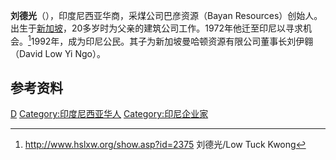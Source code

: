 {{Otheruses|other=名为刘德光的其他人物|劉勳 (成化進士)}}

'''刘德光'''（{{lang-id|Low Tuck Kwong|}}），印度尼西亚华商，采煤公司巴彦资源（Bayan Resources）创始人。出生于[[新加坡|新加坡]]，20多岁时为父亲的建筑公司工作。1972年他迁至印尼以寻求机会。<ref>http://www.hslxw.org/show.asp?id=2375{{Dead link|date=2018年7月 |bot=InternetArchiveBot |fix-attempted=no }} 刘德光/Low Tuck Kwong</ref>1992年，成为印尼公民。其子为新加坡曼哈顿资源有限公司董事长刘伊翱（David Low Yi Ngo）。

==参考资料==
{{reflist}}

{{Authority control}}

{{DEFAULTSORT:L}}
[[Category:刘姓|D]]
[[Category:印度尼西亚华人|Category:印度尼西亚华人]]
[[Category:印尼企业家|Category:印尼企业家]]


{{企业家小作品}}